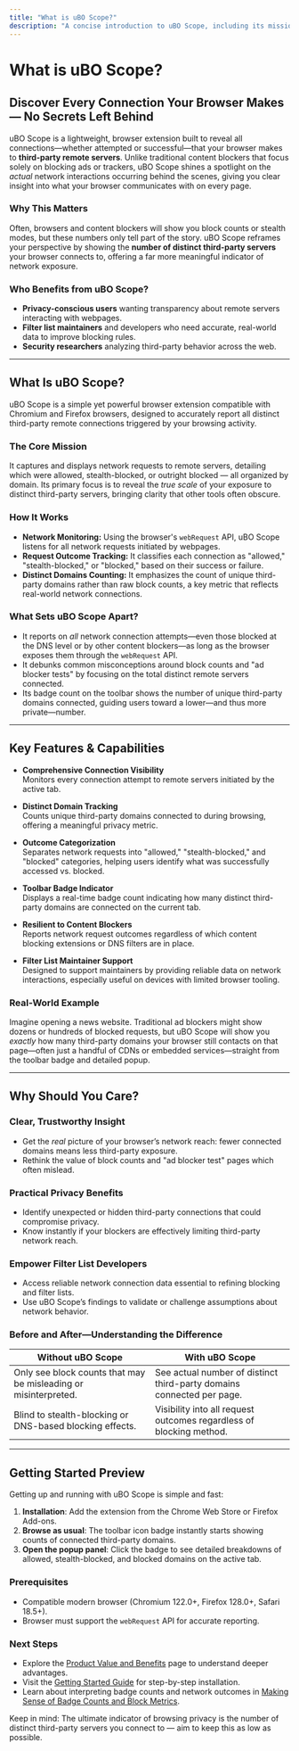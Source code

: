 ```yaml
---
title: "What is uBO Scope?"
description: "A concise introduction to uBO Scope, including its mission to reveal all connections—attempted or successful—to remote servers in the browser environment. Learn how it empowers users and filter list maintainers by highlighting invaluable insights often hidden by other tools."
---
```


# What is uBO Scope?

## Discover Every Connection Your Browser Makes — No Secrets Left Behind

uBO Scope is a lightweight, browser extension built to reveal all connections—whether attempted or successful—that your browser makes to **third-party remote servers**. Unlike traditional content blockers that focus solely on blocking ads or trackers, uBO Scope shines a spotlight on the *actual* network interactions occurring behind the scenes, giving you clear insight into what your browser communicates with on every page.

### Why This Matters
Often, browsers and content blockers will show you block counts or stealth modes, but these numbers only tell part of the story. uBO Scope reframes your perspective by showing the **number of distinct third-party servers** your browser connects to, offering a far more meaningful indicator of network exposure.

### Who Benefits from uBO Scope?
- **Privacy-conscious users** wanting transparency about remote servers interacting with webpages.
- **Filter list maintainers** and developers who need accurate, real-world data to improve blocking rules.
- **Security researchers** analyzing third-party behavior across the web.

---

## What Is uBO Scope?

uBO Scope is a simple yet powerful browser extension compatible with Chromium and Firefox browsers, designed to accurately report all distinct third-party remote connections triggered by your browsing activity.

### The Core Mission
It captures and displays network requests to remote servers, detailing which were allowed, stealth-blocked, or outright blocked — all organized by domain. Its primary focus is to reveal the *true scale* of your exposure to distinct third-party servers, bringing clarity that other tools often obscure.

### How It Works
- **Network Monitoring:** Using the browser's `webRequest` API, uBO Scope listens for all network requests initiated by webpages.
- **Request Outcome Tracking:** It classifies each connection as "allowed," "stealth-blocked," or "blocked," based on their success or failure.
- **Distinct Domains Counting:** It emphasizes the count of unique third-party domains rather than raw block counts, a key metric that reflects real-world network connections.

### What Sets uBO Scope Apart?
- It reports on *all* network connection attempts—even those blocked at the DNS level or by other content blockers—as long as the browser exposes them through the `webRequest` API.
- It debunks common misconceptions around block counts and "ad blocker tests" by focusing on the total distinct remote servers connected.
- Its badge count on the toolbar shows the number of unique third-party domains connected, guiding users toward a lower—and thus more private—number.

---

## Key Features & Capabilities

- **Comprehensive Connection Visibility**  
  Monitors every connection attempt to remote servers initiated by the active tab.

- **Distinct Domain Tracking**  
  Counts unique third-party domains connected to during browsing, offering a meaningful privacy metric.

- **Outcome Categorization**  
  Separates network requests into "allowed," "stealth-blocked," and "blocked" categories, helping users identify what was successfully accessed vs. blocked.

- **Toolbar Badge Indicator**  
  Displays a real-time badge count indicating how many distinct third-party domains are connected on the current tab.

- **Resilient to Content Blockers**  
  Reports network request outcomes regardless of which content blocking extensions or DNS filters are in place.

- **Filter List Maintainer Support**  
  Designed to support maintainers by providing reliable data on network interactions, especially useful on devices with limited browser tooling.

### Real-World Example
Imagine opening a news website. Traditional ad blockers might show dozens or hundreds of blocked requests, but uBO Scope will show you *exactly* how many third-party domains your browser still contacts on that page—often just a handful of CDNs or embedded services—straight from the toolbar badge and detailed popup.

---

## Why Should You Care?

### Clear, Trustworthy Insight
- Get the *real* picture of your browser’s network reach: fewer connected domains means less third-party exposure.
- Rethink the value of block counts and "ad blocker test" pages which often mislead.

### Practical Privacy Benefits
- Identify unexpected or hidden third-party connections that could compromise privacy.
- Know instantly if your blockers are effectively limiting third-party network reach.

### Empower Filter List Developers
- Access reliable network connection data essential to refining blocking and filter lists.
- Use uBO Scope’s findings to validate or challenge assumptions about network behavior.

### Before and After—Understanding the Difference
| Without uBO Scope | With uBO Scope |
|-------------------|---------------|
| Only see block counts that may be misleading or misinterpreted. | See actual number of distinct third-party domains connected per page. |
| Blind to stealth-blocking or DNS-based blocking effects. | Visibility into all request outcomes regardless of blocking method. |

---

## Getting Started Preview

Getting up and running with uBO Scope is simple and fast:

1. **Installation**: Add the extension from the Chrome Web Store or Firefox Add-ons.
2. **Browse as usual**: The toolbar icon badge instantly starts showing counts of connected third-party domains.
3. **Open the popup panel**: Click the badge to see detailed breakdowns of allowed, stealth-blocked, and blocked domains on the active tab.

### Prerequisites
- Compatible modern browser (Chromium 122.0+, Firefox 128.0+, Safari 18.5+).
- Browser must support the `webRequest` API for accurate reporting.

### Next Steps
- Explore the [Product Value and Benefits](/overview/introduction-core-concepts/value-proposition-benefits) page to understand deeper advantages.
- Visit the [Getting Started Guide](/guides/getting-started/install-setup) for step-by-step installation.
- Learn about interpreting badge counts and network outcomes in [Making Sense of Badge Counts and Block Metrics](/guides/analysis-patterns/badge-counts).

<Tip>
Keep in mind: The ultimate indicator of browsing privacy is the number of distinct third-party servers you connect to — aim to keep this as low as possible.
</Tip>